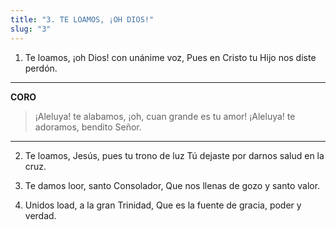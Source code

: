 ```yaml
---
title: "3. TE LOAMOS, ¡OH DIOS!"
slug: "3"
---
```


1. Te loamos, ¡oh Dios! con unánime voz, Pues en Cristo tu Hijo nos diste perdón.
***
**CORO**

>¡Aleluya! te alabamos,
¡oh, cuan grande es tu amor!
¡Aleluya! te adoramos, bendito Señor.
***

2. Te loamos, Jesús, pues tu trono de luz Tú dejaste por darnos salud en la cruz.

3. Te damos loor, santo Consolador, Que nos llenas de gozo y santo valor.

4. Unidos load, a la gran Trinidad, Que es la fuente de gracia, poder y verdad.